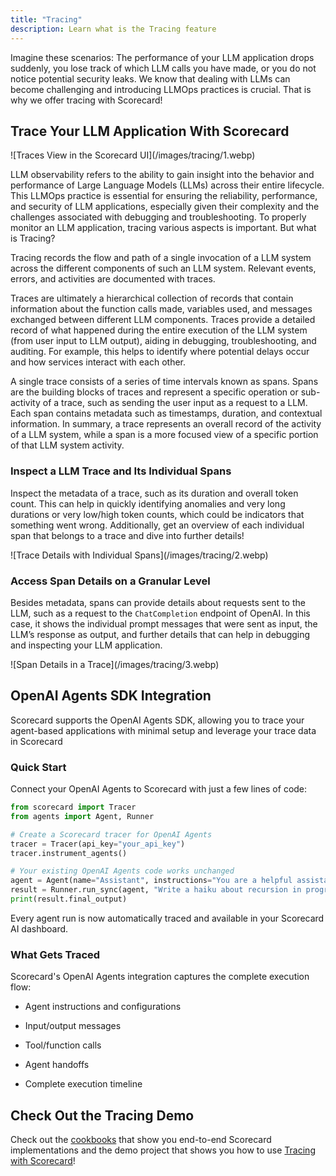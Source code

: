```yaml
---
title: "Tracing"
description: Learn what is the Tracing feature
---
```


Imagine these scenarios: The performance of your LLM application drops suddenly, you lose track of which LLM calls you have made, or you do not notice potential security leaks. We know that dealing with LLMs can become challenging and introducing LLMOps practices is crucial. That is why we offer tracing with Scorecard!

## Trace Your LLM Application With Scorecard

<Frame caption="Traces View in the Scorecard UI">
  ![Traces View in the Scorecard UI](/images/tracing/1.webp)
</Frame>

LLM observability refers to the ability to gain insight into the behavior and performance of Large Language Models (LLMs) across their entire lifecycle. This LLMOps practice is essential for ensuring the reliability, performance, and security of LLM applications, especially given their complexity and the challenges associated with debugging and troubleshooting. To properly monitor an LLM application, tracing various aspects is important. But what is Tracing?

Tracing records the flow and path of a single invocation of a LLM system across the different components of such an LLM system. Relevant events, errors, and activities are documented with traces.

Traces are ultimately a hierarchical collection of records that contain information about the function calls made, variables used, and messages exchanged between different LLM components. Traces provide a detailed record of what happened during the entire execution of the LLM system (from user input to LLM output), aiding in debugging, troubleshooting, and auditing. For example, this helps to identify where potential delays occur and how services interact with each other.

A single trace consists of a series of time intervals known as spans. Spans are the building blocks of traces and represent a specific operation or sub-activity of a trace, such as sending the user input as a request to a LLM. Each span contains metadata such as timestamps, duration, and contextual information. In summary, a trace represents an overall record of the activity of a LLM system, while a span is a more focused view of a specific portion of that LLM system activity.

### Inspect a LLM Trace and Its Individual Spans

Inspect the metadata of a trace, such as its duration and overall token count. This can help in quickly identifying anomalies and very long durations or very low/high token counts, which could be indicators that something went wrong. Additionally, get an overview of each individual span that belongs to a trace and dive into further details!

<Frame caption="Trace Details with Individual Spans">
  ![Trace Details with Individual Spans](/images/tracing/2.webp)
</Frame>

### Access Span Details on a Granular Level

Besides metadata, spans can provide details about requests sent to the LLM, such as a request to the `ChatCompletion` endpoint of OpenAI. In this case, it shows the individual prompt messages that were sent as input, the LLM’s response as output, and further details that can help in debugging and inspecting your LLM application.

<Frame caption="Span Details in a Trace">
  ![Span Details in a Trace](/images/tracing/3.webp)
</Frame>

## OpenAI Agents SDK Integration

Scorecard supports the OpenAI Agents SDK, allowing you to trace your agent-based applications with minimal setup and leverage your trace data in Scorecard

### Quick Start

Connect your OpenAI Agents to Scorecard with just a few lines of code:

```python
from scorecard import Tracer
from agents import Agent, Runner

# Create a Scorecard tracer for OpenAI Agents
tracer = Tracer(api_key="your_api_key")
tracer.instrument_agents()

# Your existing OpenAI Agents code works unchanged
agent = Agent(name="Assistant", instructions="You are a helpful assistant")
result = Runner.run_sync(agent, "Write a haiku about recursion in programming.")
print(result.final_output)
```

Every agent run is now automatically traced and available in your Scorecard AI dashboard.

### What Gets Traced

Scorecard's OpenAI Agents integration captures the complete execution flow:

* Agent instructions and configurations

* Input/output messages

* Tool/function calls

* Agent handoffs

* Complete execution timeline

## Check Out the Tracing Demo

Check out the [cookbooks](/docs/documentation/how-to-use-scorecard/cookbooks) that show you end-to-end Scorecard implementations and the demo project that shows you how to use [Tracing with Scorecard](https://github.com/scorecard-ai/scorecard-tracing-demo)!